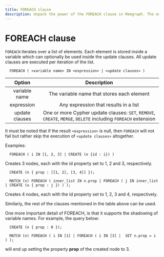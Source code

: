 ```yaml
---
title: FOREACH clause
description: Unpack the power of the FOREACH clause in Memgraph. The only documentation you will need to get started with confidence. 
---
```



# FOREACH clause

`FOREACH` iterates over a list of elements. Each element is stored inside a
variable which can optionally be used inside the update clauses. All update
clauses are executed per iteration of the list.

```cypher
  FOREACH ( <variable name> IN <expression> | <update clauses> )
```

|     Option     |                                                  Description                                                  |
| :------------: | :-----------------------------------------------------------------------------------------------------------: |
| variable name  |                                  The variable name that stores each element                                   |
|   expression   |                                     Any expression that results in a list                                     |
| update clauses | One or more Cypher update clauses: `SET`, `REMOVE`, `CREATE`, `MERGE`, `DELETE` including `FOREACH` extension |

It must be noted that if the result `<expression>` is null, then `FOREACH`
will not fail but rather skip the execution of `<update clauses>`
altogether.

Examples:

```cypher
  FOREACH ( i IN [1, 2, 3] | CREATE (n {id : i}) )
```

Creates 3 nodes, each with the id property set to 1, 2 and 3, respectively.

```cypher
  CREATE (n { prop : [[1, 2], [3, 4]] });

  MATCH (n) FOREACH ( inner_list IN n.prop | FOREACH ( j IN inner_list | CREATE (u { prop : j }) ) );
```

Creates 4 nodes, each with the id property set to 1, 2, 3 and 4, respectively.

<Callout type="info"> 

Similarly, the rest of the clauses mentioned in the table above can be
used. 

</Callout>

One more important detail of FOREACH, is that it supports the shadowing of variable
names. For example, the query below:

```cypher
  CREATE (n { prop : 0 });

  MATCH (n) FOREACH ( i IN [1] | FOREACH ( i IN [3] |  SET n.prop = i ) );
```

will end up setting the property **prop** of the created node to 3.
